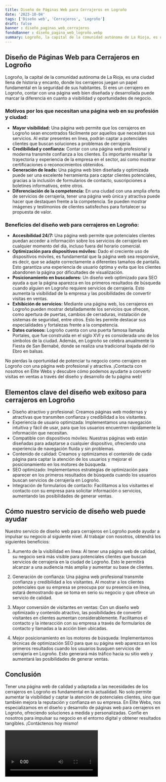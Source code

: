 ```yaml
---
title: Diseño de Páginas Web para Cerrajeros en Logroño
date: '2023-10-04'
tags: ['Diseño web', 'Cerrajeros', 'Logroño']
draft: false
banner : diseño_paginas_web_cerrajeros
fondoBanner : diseño_pagina_web_logroño.webp
summary: Logroño, la capital de la comunidad autónoma de La Rioja, es una ciudad llena de historia y encanto, donde los cerrajeros juegan un papel fundamental en la seguridad de sus habitantes. Si eres un cerrajero en Logroño, contar con una página web bien diseñada y desarrollada puede marcar la diferencia en cuanto a visibilidad y oportunidades de negocio.
---
```


## Diseño de Páginas Web para Cerrajeros en Logroño

Logroño, la capital de la comunidad autónoma de La Rioja, es una ciudad llena de historia y encanto, donde los cerrajeros juegan un papel fundamental en la seguridad de sus habitantes. Si eres un cerrajero en Logroño, contar con una página web bien diseñada y desarrollada puede marcar la diferencia en cuanto a visibilidad y oportunidades de negocio.

### Motivos por los que necesitan una página web en su profesión y ciudad:

- **Mayor visibilidad:** Una página web permite que los cerrajeros en Logroño sean encontrados fácilmente por aquellos que necesitan sus servicios. Al estar presentes en línea, podrán captar a potenciales clientes que buscan soluciones a problemas de cerrajería.
- **Credibilidad y confianza:** Contar con una página web profesional y moderna transmite confianza a los clientes. Es importante resaltar la trayectoria y experiencia de la empresa en el sector, así como mostrar certificaciones o reconocimientos obtenidos.
- **Generación de leads:** Una página web bien diseñada y optimizada puede ser una excelente herramienta para captar clientes potenciales, gracias a la inclusión de formularios de contacto, suscripciones a boletines informativos, entre otros.
- **Diferenciación de la competencia:** En una ciudad con una amplia oferta de servicios de cerrajería, tener una página web única y atractiva puede hacer que destaquen frente a la competencia. Se pueden mostrar imágenes y testimonios de clientes satisfechos para fortalecer su propuesta de valor.

### Beneficios del diseño web para cerrajeros en Logroño:

- **Accesibilidad 24/7:** Una página web permite que potenciales clientes puedan acceder a información sobre los servicios de cerrajería en cualquier momento del día, incluso fuera del horario comercial.
- **Optimización para dispositivos móviles:** Dado el creciente uso de dispositivos móviles, es fundamental que la página web sea responsive, es decir, que se adapte correctamente a diferentes tamaños de pantalla. Esto garantiza una experiencia de usuario óptima y evita que los clientes abandonen la página por dificultades de visualización.
- **Posicionamiento en buscadores:** Un diseño web optimizado para SEO ayuda a que la página aparezca en los primeros resultados de búsqueda cuando alguien en Logroño requiere servicios de cerrajería. Esto aumenta la visibilidad de la empresa y las posibilidades de convertir visitas en ventas.
- **Exhibición de servicios:** Mediante una página web, los cerrajeros en Logroño pueden mostrar detalladamente los servicios que ofrecen, como apertura de puertas, cambios de cerraduras, instalación de sistemas de seguridad, entre otros. Esto les permite destacar sus especialidades y fortalezas frente a la competencia.
- **Datos curiosos:** Logroño cuenta con una puerta famosa llamada Portales, que fue construida en el siglo XVI y es considerada uno de los símbolos de la ciudad. Además, en Logroño se celebra anualmente la Fiesta de San Bernabé, donde se realiza una tradicional bajada del río Ebro en balsas.

No pierdas la oportunidad de potenciar tu negocio como cerrajero en Logroño con una página web profesional y atractiva. ¡Contacta con nosotros en Élite Webs y descubre cómo podemos ayudarte a convertir visitas en ventas a través del diseño y desarrollo de tu página web!

<GifSeo />

<Cta />

## Elementos clave del diseño web exitoso para cerrajeros en Logroño

- Diseño atractivo y profesional: Creamos páginas web modernas y atractivas que transmiten confianza y credibilidad a los visitantes.
- Experiencia de usuario optimizada: Implementamos una navegación intuitiva y fácil de usar, para que los usuarios encuentren rápidamente la información que necesitan.
- Compatible con dispositivos móviles: Nuestras páginas web están diseñadas para adaptarse a cualquier dispositivo, ofreciendo una experiencia de navegación fluida y sin problemas.
- Contenido de calidad: Creamos y optimizamos el contenido de cada página para captar la atención de los usuarios y mejorar el posicionamiento en los motores de búsqueda.
- SEO optimizado: Implementamos estrategias de optimización para aparecer en los primeros resultados de búsqueda cuando los usuarios buscan servicios de cerrajería en Logroño.
- Integración de formularios de contacto: Facilitamos a los visitantes el contacto con su empresa para solicitar información o servicios, aumentando las posibilidades de generar ventas.

## Cómo nuestro servicio de diseño web puede ayudar

Nuestro servicio de diseño web para cerrajeros en Logroño puede ayudar a impulsar su negocio al siguiente nivel. Al trabajar con nosotros, obtendrá los siguientes beneficios:

1. Aumento de la visibilidad en línea: Al tener una página web de calidad, su negocio será más visible para potenciales clientes que buscan servicios de cerrajería en la ciudad de Logroño. Esto le permitirá alcanzar a una audiencia más amplia y aumentar su base de clientes.

2. Generación de confianza: Una página web profesional transmite confianza y credibilidad a los visitantes. Al mostrar a los clientes potenciales que su empresa se preocupa por su presencia en línea, estará demostrando que se toma en serio su negocio y que ofrece un servicio de calidad.

3. Mayor conversión de visitantes en ventas: Con un diseño web optimizado y contenido atractivo, las posibilidades de convertir visitantes en clientes aumentan considerablemente. Facilitamos el contacto y la interacción con su empresa a través de formularios de contacto y llamadas a la acción bien ubicadas.

4. Mejor posicionamiento en los motores de búsqueda: Implementamos técnicas de optimización SEO para que su página web aparezca en los primeros resultados cuando los usuarios busquen servicios de cerrajería en Logroño. Esto generará más tráfico hacia su sitio web y aumentará las posibilidades de generar ventas.

## Conclusión

Tener una página web de calidad y adaptada a las necesidades de los cerrajeros en Logroño es fundamental en la actualidad. No solo permite aumentar la visibilidad y captar la atención de potenciales clientes, sino que también mejora la reputación y confianza en su empresa. En Élite Webs, nos especializamos en el diseño y desarrollo de páginas web para cerrajeros en Logroño, ofreciendo soluciones a medida y personalizadas. Confíe en nosotros para impulsar su negocio en el entorno digital y obtener resultados tangibles. ¡Contáctenos hoy mismo!

<Video />

<CtaBot job='Cerrajeros' city='Logroño'/>

<Gmaps query='Logroño+españa+maps' />